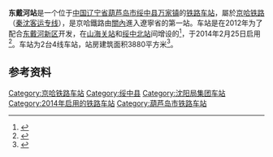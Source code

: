 {{noteTA
|G1=Transport}}
{{Infobox station
| name                = 东戴河站
| eng_name            = Dongdaihe Railway Station
| type                = 客运站
| image               = CR Dongdaihe Station.JPG
| alt                 = 
| caption             = 东戴河站
| country             = {{PRC}}
| borough             = [[辽宁省|辽宁省]][[葫芦岛市|葫芦岛市]][[绥中县|绥中县]][[東戴河新區|東戴河新區]][[万家镇_(绥中县)|万家镇]]
| address             = 
| coordinates         = {{coord|40|2|28.52|N|119|50|26.59|E|display=title,inline}}
| owned               = [[沈阳局集团|沈阳局集团]]锦州车务段
| operator            = 
| line                = [[京哈铁路|京哈铁路]]（[[秦沈客运专线|秦沈客运专线]]）
| distance            = 
| classification      = 
| platform            = 2个[[側式月台|側式月台]]
| tracks              = 4条
| train_operators     = 
| connections         = 
| structure           = [[地面车站|地面车站]]
| disabled            =
| exits               =
| code                = 10334<ref>{{cite book|title=中华人民共和国铁路车站代码（GB/T 10302-2010）|publisher=中国标准出版社|year=2010|isbn=155066140495|ignore-isbn-error=true|pages=28}}</ref>
| commercial_code     = RDD
| pinyin_code         = DDH
| zone                = 
| website             = 
| opened              = {{Start date|2014|02|25}}
| closed              = 
| passengers          = 
| pass_year           = 
| pass_rank           = 
| adjacent            = {{Adjacent stations|system=中国高速铁路|line=秦沈|left=山海关|right=绥中北|note-left=8.5km|note-right=54.5km}}
| other_services      = 
| route_map           = {{Routemap|inline=yes|map=
STRg\STRf~~ ~~↑{{站|山海關}}
ENDEa!~STRc2\ABZg3\ABZg2\STRc3
ABZg+1\STR+c4\STR+c1\STR+4
STR+BSr\STR\STR\STR+BSl
STR+BSr\STR\STR\STR+BSl
STR2\STR+c3\STR+c2\STR3
STRc1\ABZg+4\ABZg+1\STRc4
STRg\STRf~~ ~~↓{{站|綏中北}}
}}
}}
'''东戴河站'''是一个位于[[中国|中国]][[辽宁省|辽宁省]][[葫芦岛市|葫芦岛市]][[绥中县|绥中县]][[万家镇_(绥中县)|万家镇]]的[[铁路车站|铁路车站]]，屬於[[京哈铁路|京哈铁路]]（[[秦沈客运专线|秦沈客运专线]]），是京哈鐵路由[[汉地#清代至民國|關內]]進入遼寧省的第一站。车站是在2012年为了配合[[东戴河新区|东戴河新区]]开发，在[[山海关站|山海关站]]和[[绥中北站|绥中北站]]间增设的<ref>{{cite news|url=http://news.xinhuanet.com/panjin/2014-02/25/c_126188204.htm|title=部分动车东戴河站办理客运业务|work=辽河晚报|date=2014-02-25|accessdate=2014-04-02|archive-date=2014-04-22|archive-url=https://web.archive.org/web/20140422173927/http://news.xinhuanet.com/panjin/2014-02/25/c_126188204.htm|dead-url=no}}</ref>，于2014年2月25日启用<ref>{{cite news|url=http://ln.ifeng.com/news/csms/detail_2014_02/26/1898939_0.shtml|title=辽宁东戴河火车站开始运营 沈阳至东戴河需2小时|work=沈阳晚报|date=2014-02-26|accessdate=2014-04-02|archive-date=2014-04-07|archive-url=https://web.archive.org/web/20140407070254/http://ln.ifeng.com/news/csms/detail_2014_02/26/1898939_0.shtml|dead-url=no}}</ref>。车站为2台4线车站，站房建筑面积3880平方米<ref>{{cite news|url=http://news.lnd.com.cn/htm/2013-05/15/content_2907427.htm|title=东戴河动车站至北京时间仅用1.5小时|date=2013-05-15|accessdate=2014-04-02|work=辽宁日报|archive-url=https://web.archive.org/web/20140407102700/http://news.lnd.com.cn/htm/2013-05/15/content_2907427.htm|archive-date=2014-04-07|dead-url=yes}}</ref>。

== 参考资料 ==
{{reflist}}
{{京哈铁路}}

[[Category:京哈铁路车站|Category:京哈铁路车站]]
[[Category:绥中县|Category:绥中县]]
[[Category:沈阳局集团车站|Category:沈阳局集团车站]]
[[Category:2014年启用的铁路车站|Category:2014年启用的铁路车站]]
[[Category:葫芦岛市铁路车站|Category:葫芦岛市铁路车站]]